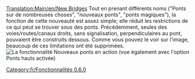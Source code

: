 [[Translation:Main/en/New Bridges]]
{{en/-}}
Tout en prenant différents noms ("Ponts sur de nombreuses choses", "nouveaux ponts", "ponts magiques"), la fonction de cette nouveauté est assez simple; elle réduit les restrictions de ce qui peut se trouver sous des ponts. Précédemment, seules des voies/routes/canaux droits, sans signalisation, perpendiculaires au pont, pouvaient être construits dessous. Comme vous pouvez le voir sur l'image, beaucoup de ces limitations ont été supprimées.
[[File:en/Bridges2 833.png|frame|center|La fonctionnalité Nouveaux ponts en action (vue également avec l'option Ponts hauts activée)]]

[[Category:fr/Fonctionnalités 0.6.0]]